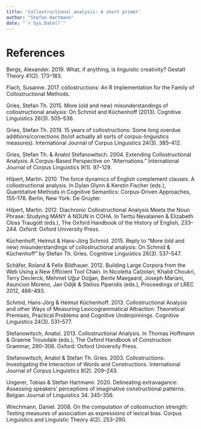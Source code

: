 ```yaml
---
title: 'Collostructional analysis: A short primer'
author: "Stefan Hartmann"
date: "`r Sys.Date()`"
---
```


# References


Bergs, Alexander. 2019. What, if anything, is linguistic creativity? Gestalt Theory 41(2). 173–183.

Flach, Susanne. 2017. collostructions: An R Implementation for the Family of Collostructional Methods.

Gries, Stefan Th. 2015. More (old and new) misunderstandings of collostructional analysis: On Schmid and Küchenhoff (2013). Cognitive Linguistics 26(3). 505–536.

Gries, Stefan Th. 2019. 15 years of collostructions: Some long overdue additions/corrections (to/of actually all sorts of corpus-linguistics measures). International Journal of Corpus Linguistics 24(3). 385–412.

Gries, Stefan Th. & Anatol Stefanowitsch. 2004. Extending Collostructional Analysis: A Corpus-Based Perspective on “Alternations.” International Journal of Corpus Linguistics 9(1). 97–129.

Hilpert, Martin. 2010. The force dynamics of English complement clauses: A collostructional analysis. In Dylan Glynn & Kerstin Fischer (eds.), Quantitative Methods in Cognitive Semantics: Corpus-Driven Approaches, 155–178. Berlin, New York: De Gruyter.

Hilpert, Martin. 2012. Diachronic Collostructional Analysis Meets the Noun Phrase: Studying MANY A NOUN in COHA. In Terttu Nevalainen & Elizabeth Closs Traugott (eds.), The Oxford Handbook of the History of English, 233–244. Oxford: Oxford University Press.

Küchenhoff, Helmut & Hans-Jörg Schmid. 2015. Reply to “More (old and new) misunderstandings of collostructional analysis: On Schmid &amp; Küchenhoff” by Stefan Th. Gries. Cognitive Linguistics 26(3). 537–547.

Schäfer, Roland & Felix Bildhauer. 2012. Building Large Corpora from the Web Using a New Efficient Tool Chain. In Nicoletta Calzolari, Khalid Choukri, Terry Declerck, Mehmet Uğur Doğan, Bente Maegaard, Joseph Mariani, Asuncion Moreno, Jan Odijk & Stelios Piperidis (eds.), Proceedings of LREC 2012, 486–493.

Schmid, Hans-Jörg & Helmut Küchenhoff. 2013. Collostructional Analysis and other Ways of Measuring Lexicogrammatical Attraction: Theoretical Premises, Practical Problems and Cognitive Underpinnings. Cognitive Linguistics 24(3). 531–577.

Stefanowitsch, Anatol. 2013. Collostructional Analysis. In Thomas Hoffmann & Graeme Trousdale (eds.), The Oxford Handbook of Construction Grammar, 290–306. Oxford: Oxford University Press.

Stefanowitsch, Anatol & Stefan Th. Gries. 2003. Collostructions: Investigating the Interaction of Words and Constructions. International Journal of Corpus Linguistics 8(2). 209–243.

Ungerer, Tobias & Stefan Hartmann. 2020. Delineating extravagance: Assessing speakers’ perceptions of imaginative constructional patterns. Belgian Journal of Linguistics 34. 345–356.

Wiechmann, Daniel. 2008. On the computation of collostruction strength: Testing measures of association as expressions of lexical bias. Corpus Linguistics and Linguistic Theory 4(2). 253–290.

